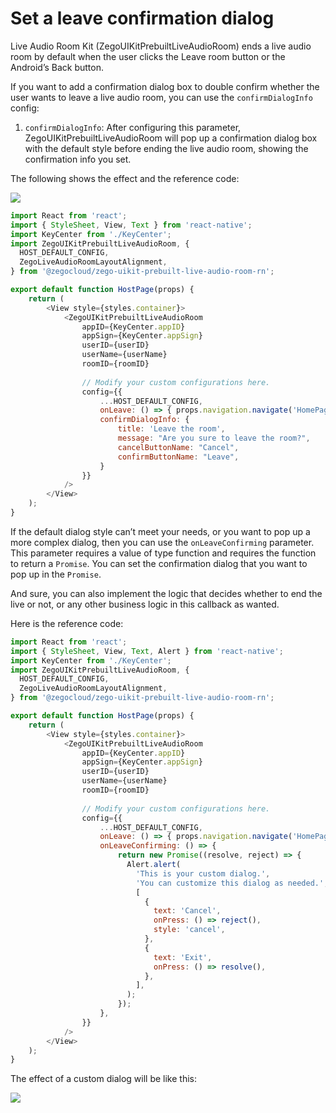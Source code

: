 # Set a leave confirmation dialog

Live Audio Room Kit (ZegoUIKitPrebuiltLiveAudioRoom) ends a live audio room by default when the user clicks the Leave room button or the Android’s Back button.

If you want to add a confirmation dialog box to double confirm whether the user wants to leave a live audio room, you can use the `confirmDialogInfo` config:

1. `confirmDialogInfo`: After configuring this parameter, ZegoUIKitPrebuiltLiveAudioRoom will pop up a confirmation dialog box with the default style before ending the live audio room, showing the confirmation info you set.

The following shows the effect and the reference code:

<div style={{width:"30%"}}>
  <Frame width="auto" height="auto" caption="">
      <img src="https://doc-media.zego.im/sdk-doc/Pics/ZegoUIKit/Flutter/audio_room/leave_confirmation.gif" />
  </Frame> 
</div>

```javascript
import React from 'react';
import { StyleSheet, View, Text } from 'react-native';
import KeyCenter from './KeyCenter';
import ZegoUIKitPrebuiltLiveAudioRoom, {
  HOST_DEFAULT_CONFIG,
  ZegoLiveAudioRoomLayoutAlignment,
} from '@zegocloud/zego-uikit-prebuilt-live-audio-room-rn';

export default function HostPage(props) {
    return (
        <View style={styles.container}>
            <ZegoUIKitPrebuiltLiveAudioRoom
                appID={KeyCenter.appID}
                appSign={KeyCenter.appSign}
                userID={userID}
                userName={userName}
                roomID={roomID}
                
                // Modify your custom configurations here.
                config={{
                    ...HOST_DEFAULT_CONFIG,
                    onLeave: () => { props.navigation.navigate('HomePage') },
                    confirmDialogInfo: {
                        title: 'Leave the room',
                        message: "Are you sure to leave the room?",
                        cancelButtonName: "Cancel",
                        confirmButtonName: "Leave",
                    }
                }}
            />
        </View>
    );
}
```


If the default dialog style can&rsquo;t meet your needs, or you want to pop up a more complex dialog, then you can use the `onLeaveConfirming` parameter. This parameter requires a value of type function and requires the function to return a `Promise`. You can set the confirmation dialog that you want to pop up in the `Promise`.

And sure, you can also implement the logic that decides whether to end the live or not, or any other business logic in this callback as wanted.

Here is the reference code:

```javascript
import React from 'react';
import { StyleSheet, View, Text, Alert } from 'react-native';
import KeyCenter from './KeyCenter';
import ZegoUIKitPrebuiltLiveAudioRoom, {
  HOST_DEFAULT_CONFIG,
  ZegoLiveAudioRoomLayoutAlignment,
} from '@zegocloud/zego-uikit-prebuilt-live-audio-room-rn';

export default function HostPage(props) {
    return (
        <View style={styles.container}>
            <ZegoUIKitPrebuiltLiveAudioRoom
                appID={KeyCenter.appID}
                appSign={KeyCenter.appSign}
                userID={userID}
                userName={userName}
                roomID={roomID}
                
                // Modify your custom configurations here.
                config={{
                    ...HOST_DEFAULT_CONFIG,
                    onLeave: () => { props.navigation.navigate('HomePage') },
                    onLeaveConfirming: () => {
                        return new Promise((resolve, reject) => {
                          Alert.alert(
                            'This is your custom dialog.',
                            'You can customize this dialog as needed.',
                            [
                              {
                                text: 'Cancel',
                                onPress: () => reject(),
                                style: 'cancel',
                              },
                              {
                                text: 'Exit',
                                onPress: () => resolve(),
                              },
                            ],
                          );
                        });
                    },
                }}
            />
        </View>
    );
}
```

The effect of a custom dialog will be like this: 

<div style={{width:"30%"}}>
  <Frame width="auto" height="auto" caption="">
    <img src="https://doc-media.zego.im/sdk-doc/Pics/ZegoUIKit/Flutter/audio_room/custom_confirm.gif" />
  </Frame>
</div>
